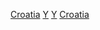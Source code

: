 {{Catnav|頁面分類|社会|文化|体育|运动员|各国运动员}}
{{Catnav|頁面分類|社会|文化|体育|各國體育|克羅地亞體育}}
{{Catnav|頁面分類|地理|国家|欧洲国家|克罗地亚|克罗地亚人|各職業克羅埃西亞人}}
{{Catnav|頁面分類|人物|各職業人物|运动员|各国运动员}}
{{Catnav|頁面分類|人物|職業|按职业分类的各国人物|各職業克羅埃西亞人}}
{{Catnav|頁面分類|人物|各國人物|克罗地亚人|各職業克羅埃西亞人}}

{{Commonscat|Sportspeople from Croatia}}

[[Category:各国运动员|Croatia]]
[[Category:各職業克羅埃西亞人|Y]]
[[Category:克羅地亞體育|Y]]
[[Category:歐洲運動員|Croatia]]